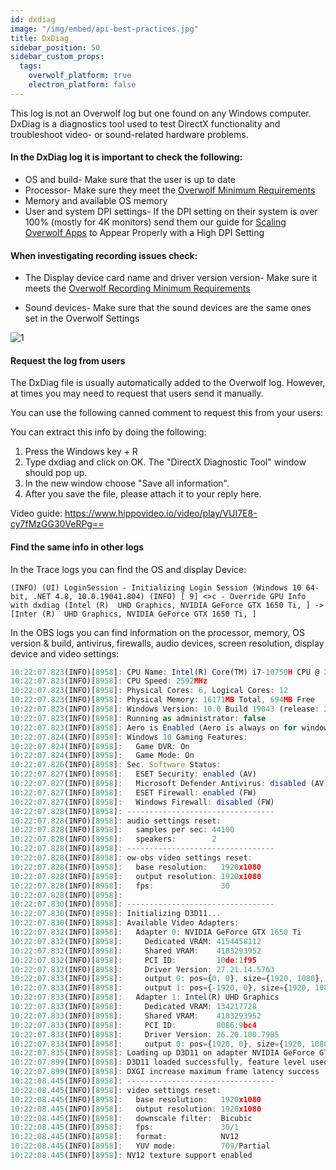 ```yaml
---
id: dxdiag
image: "/img/embed/api-best-practices.jpg"
title: DxDiag
sidebar_position: 50
sidebar_custom_props:
  tags:
    overwolf_platform: true
    electron_platform: false
---
```


This log is not an Overwolf log but one found on any Windows computer. DxDiag is a diagnostics tool used to test DirectX functionality and troubleshoot video- or sound-related hardware problems. 

#### In the DxDiag log it is important to check the following:

* OS and build- Make sure that the user is up to date
* Processor- Make sure they meet the [Overwolf Minimum Requirements](https://support.overwolf.com/en/support/solutions/articles/9000177155-general-issues-and-solutions#minimum) 
* Memory and available OS memory
* User and system DPI settings- If the DPI setting on their system is over 100% (mostly for 4K monitors) send them our guide for [Scaling Overwolf Apps](https://support.overwolf.com/en/support/solutions/articles/9000176964-scaling-overwolf-apps-to-appear-properly-with-a-high-dpi-setting) to Appear Properly with a High DPI Setting

#### When investigating recording issues check:

* The Display device card name and driver version version- Make sure it meets the [Overwolf Recording Minimum Requirements](https://support.overwolf.com/en/support/solutions/articles/9000178267-overwolf-recording-minimum-requirements)

* Sound devices- Make sure that the sound devices are the same ones set in the Overwolf Settings

![1](/assets/logs/1.png)

#### Request the log from users

The DxDiag file is usually automatically added to the Overwolf log. However, at times you may need to request that users send it manually.

You can use the following canned comment to request this from your users:

You can extract this info by doing the following:
 
1. Press the Windows key + R
2. Type dxdiag and click on OK. The "DirectX Diagnostic Tool" window should pop up.
3. In the new window choose "Save all information".
4. After you save the file, please attach it to your reply here.

Video guide: https://www.hippovideo.io/video/play/VUI7E8-cy7fMzGG30VeRPg==

#### Find the same info in other logs

In the Trace logs you can find the OS and display Device:

```
(INFO) (UI) LoginSession - Initializing Login Session (Windows 10 64-bit, .NET 4.8, 10.0.19041.804) (INFO) [ 9] <>c - Override GPU Info with dxdiag (Intel (R)  UHD Graphics, NVIDIA GeForce GTX 1650 Ti, ] -> [Inter (R)  UHD Graphics, NVIDIA GeForce GTX 1650 Ti, ]
```

In the OBS logs you can find information on the processor, memory, OS version & build, antivirus, firewalls, audio devices, screen resolution, display device and video settings:

```js
10:22:07.823(INFO)[8958]: CPU Name: Intel(R) Core(TM) i7-10750H CPU @ 2.60GHz
10:22:07.823(INFO)[8958]: CPU Speed: 2592MHz
10:22:07.823(INFO)[8958]: Physical Cores: 6, Logical Cores: 12
10:22:07.823(INFO)[8958]: Physical Memory: 16171MB Total, 694MB Free
10:22:07.823(INFO)[8958]: Windows Version: 10.0 Build 19043 (release: 2009; revision: 1110; 64-bit)
10:22:07.823(INFO)[8958]: Running as administrator: false
10:22:07.823(INFO)[8958]: Aero is Enabled (Aero is always on for windows 8 and above)
10:22:07.824(INFO)[8958]: Windows 10 Gaming Features:
10:22:07.824(INFO)[8958]: 	Game DVR: On
10:22:07.824(INFO)[8958]: 	Game Mode: On
10:22:07.826(INFO)[8958]: Sec. Software Status:
10:22:07.827(INFO)[8958]: 	ESET Security: enabled (AV)
10:22:07.827(INFO)[8958]: 	Microsoft Defender Antivirus: disabled (AV)
10:22:07.827(INFO)[8958]: 	ESET Firewall: enabled (FW)
10:22:07.827(INFO)[8958]: 	Windows Firewall: disabled (FW)
10:22:07.828(INFO)[8958]: ---------------------------------
10:22:07.828(INFO)[8958]: audio settings reset:
10:22:07.828(INFO)[8958]: 	samples per sec: 44100
10:22:07.828(INFO)[8958]: 	speakers:        2
10:22:07.828(INFO)[8958]: ---------------------------------
10:22:07.828(INFO)[8958]: ow-obs video settings reset:
10:22:07.828(INFO)[8958]: 	base resolution:   1920x1080
10:22:07.828(INFO)[8958]: 	output resolution: 1920x1080
10:22:07.828(INFO)[8958]: 	fps:               30
10:22:07.828(INFO)[8958]: 
10:22:07.830(INFO)[8958]: ---------------------------------
10:22:07.830(INFO)[8958]: Initializing D3D11...
10:22:07.830(INFO)[8958]: Available Video Adapters: 
10:22:07.832(INFO)[8958]: 	Adapter 0: NVIDIA GeForce GTX 1650 Ti
10:22:07.832(INFO)[8958]: 	  Dedicated VRAM: 4154458112
10:22:07.832(INFO)[8958]: 	  Shared VRAM:    4183293952
10:22:07.832(INFO)[8958]: 	  PCI ID:         10de:1f95
10:22:07.832(INFO)[8958]: 	  Driver Version: 27.21.14.5763
10:22:07.833(INFO)[8958]: 	  output 0: pos={0, 0}, size={1920, 1080}, attached=true, refresh=60, name=DELL P2419H
10:22:07.833(INFO)[8958]: 	  output 1: pos={-1920, 0}, size={1920, 1080}, attached=true, refresh=60, name=DELL P2419H
10:22:07.833(INFO)[8958]: 	Adapter 1: Intel(R) UHD Graphics
10:22:07.833(INFO)[8958]: 	  Dedicated VRAM: 134217728
10:22:07.833(INFO)[8958]: 	  Shared VRAM:    4183293952
10:22:07.833(INFO)[8958]: 	  PCI ID:         8086:9bc4
10:22:07.833(INFO)[8958]: 	  Driver Version: 26.20.100.7985
10:22:07.833(INFO)[8958]: 	  output 0: pos={1920, 0}, size={1920, 1080}, attached=true, refresh=144, name=
10:22:07.835(INFO)[8958]: Loading up D3D11 on adapter NVIDIA GeForce GTX 1650 Ti (0)
10:22:07.899(INFO)[8958]: D3D11 loaded successfully, feature level used: b000
10:22:07.899(INFO)[8958]: DXGI increase maximum frame latency success
10:22:08.445(INFO)[8958]: ---------------------------------
10:22:08.445(INFO)[8958]: video settings reset:
10:22:08.445(INFO)[8958]: 	base resolution:   1920x1080
10:22:08.445(INFO)[8958]: 	output resolution: 1920x1080
10:22:08.445(INFO)[8958]: 	downscale filter:  Bicubic
10:22:08.445(INFO)[8958]: 	fps:               30/1
10:22:08.445(INFO)[8958]: 	format:            NV12
10:22:08.445(INFO)[8958]: 	YUV mode:          709/Partial
10:22:08.445(INFO)[8958]: NV12 texture support enabled
```
